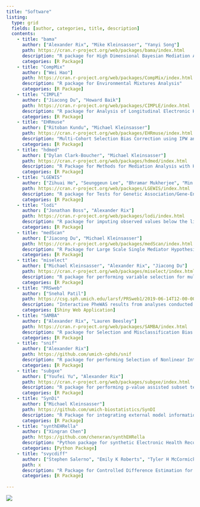 ```yaml
---
title: "Software"
listing:
  type: grid
  fields: [author, categories, title, description]
  contents:
    - title: "bama"
      author: ["Alexander Rix", "Mike Kleinsasser", "Yanyi Song"]
      path: https://cran.r-project.org/web/packages/bama/index.html
      description: "R package for High Dimensional Bayesian Mediation Analysis"
      categories: [R Package]
    - title: "CompMix"
      author: ["Wei Hao"]
      path: https://cran.r-project.org/web/packages/CompMix/index.html
      description: "R package for Environmental Mixtures Analysis"
      categories: [R Package]
    - title: "CIMPLE"
      author: ["Jiacong Du", "Howard Baik"]
      path: https://cran.r-project.org/web/packages/CIMPLE/index.html
      description: "R package for Analysis of Longitudinal Electronic Health Record (EHR) Data with Possibly Informative Observational Time."
      categories: [R Package]
    - title: "EHRmuse"
      author: ["Ritoban Kundu", "Michael Kleinsasser"]
      path: https://cran.r-project.org/web/packages/EHRmuse/index.html
      description: "Multi-Cohort Selection Bias Correction using IPW and AIPW Methods."
      categories: [R Package]
    - title: "hdmed"
      author: ["Dylan Clark-Boucher", "Michael Kleinsasser"]
      path: https://cran.r-project.org/web/packages/hdmed/index.html
      description: "R Package for Methods for Mediation Analysis with High-Dimensional Mediators"
      categories: [R Package]
    - title: "LGEWIS"
      author: ["Zihuai He", "Seunggeun Lee", "Bhramar Mukherjee", "Min Zhang"]
      path: https://cran.r-project.org/web/packages/LGEWIS/index.html
      description: "R package for Tests for Genetic Association/Gene-Environment Interaction in Longitudinal Studies."
      categories: [R Package]
    - title: "lodi"
      author: ["Jonathan Boss", "Alexander Rix"]
      path: https://cran.r-project.org/web/packages/lodi/index.html
      description: "R package for imputing observed values below the limit of detection in single-pollutant models via censored likelihood multiple imputation."
      categories: [R Package]
    - title: "medScan"
      author: ["Jiacong Du", "Michael Kleinsasser"]
      path: https://cran.r-project.org/web/packages/medScan/index.html
      description: "R Package for Large Scale Single Mediator Hypothesis Testing"
      categories: [R Package]
    - title: "miselect"
      author: ["Michael Kleinsasser", "Alexander Rix", "Jiacong Du"]
      path: https://cran.r-project.org/web/packages/miselect/index.html
      description: "R package for performing variable selection for multiply imputed data."
      categories: [R Package]
    - title: "PRSweb"
      author: ["Snehal Patil"]
      path: https://csg.sph.umich.edu/larsf/PRSweb1/2019-06-14T12-00-00/172.21-GWAS-Catalog-MGI.html
      description: "Interactive PheWAS results from analyses conducted using Michigan Genomics Initiative and UK Biobank data."
      categories: [Shiny Web Application] 
    - title: "SAMBA"
      author: ["Alexander Rix", "Lauren Beesley"]
      path: https://cran.r-project.org/web/packages/SAMBA/index.html
      description: "R package for Selection and Misclassification Bias Adjustment for Logistic Regression Models."
      categories: [R Package]
    - title: "snif"
      author: ["Alexander Rix"]
      path: https://github.com/umich-cphds/snif
      description: "R package for performing Selection of Nonlinear Interactions by a Forward Stepwise Algorithm."
      categories: [R Package]
    - title: "subgxe"
      author: ["Youfei Yu", "Alexander Rix"]
      path: https://cran.r-project.org/web/packages/subgxe/index.html
      description: "R package for performing p-value assisted subset testing for association."
      categories: [R Package]
    - title: "SynDi"
      author: ["Michael Kleinsasser"]
      path: https://github.com/umich-biostatistics/SynDI
      description: "R Package for integrating external model information into the current regression modeling"
      categories: [R Package]
    - title: "synthEHRella"
      author: ["Xingran Chen"]
      path: https://github.com/chenxran/synthEHRella
      description: "Python package for synthetic Electronic Health Records (EHR) data generation benchmarking."
      categories: [Python Package]
    - title: "svycdiff"
      author: ["Stephen Salerno", "Emily K Roberts", "Tyler H McCormick", "Bhramar Mukherjee", "Xu Shi"]
      path: x
      description: "R Package for Controlled Difference Estimation for Complex Surveys"
      categories: [R Package]
      
---
```




::: {.column-body}
![](images/banner-images/software.jpg)
:::

